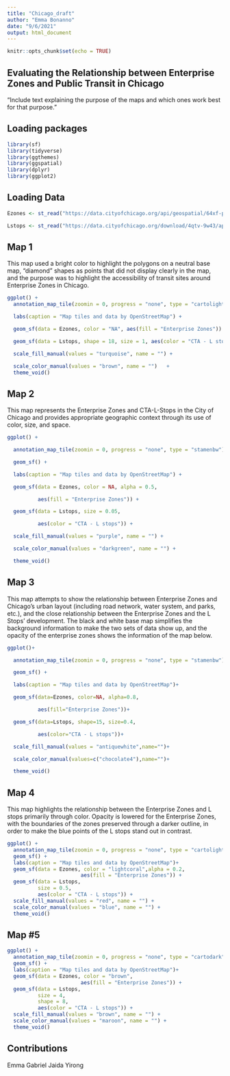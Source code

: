 ```yaml
---
title: "Chicago_draft"
author: "Emma Bonanno"
date: "9/6/2021"
output: html_document
---
```


```r
knitr::opts_chunk$set(echo = TRUE)
```
## Evaluating the Relationship between Enterprise Zones and Public Transit in Chicago

"Include text explaining the purpose of the maps and which ones work best for that purpose."





## Loading packages

```r
library(sf)
library(tidyverse)
library(ggthemes)
library(ggspatial)
library(dplyr)
library(ggplot2)
```

## Loading Data

```r

Ezones <- st_read("https://data.cityofchicago.org/api/geospatial/64xf-pyvh?method=export&format=KML") 

Lstops <- st_read("https://data.cityofchicago.org/download/4qtv-9w43/application%2Fxml")
```
## Map 1

This map used a bright color to highlight the polygons on a neutral base map, "diamond” shapes as points that did not display clearly in the map, and the purpose was to highlight the accessibility of transit sites around Enterprise Zones in Chicago. 

```r
ggplot() + 
  annotation_map_tile(zoomin = 0, progress = "none", type = "cartolight")  + 

  labs(caption = "Map tiles and data by OpenStreetMap") + 

  geom_sf(data = Ezones, color = "NA", aes(fill = "Enterprise Zones")) +  

  geom_sf(data = Lstops, shape = 18, size = 1, aes(color = "CTA - L stops")) + 

  scale_fill_manual(values = "turquoise", name = "") + 

  scale_color_manual(values = "brown", name = "")   +
  theme_void() 
```
## Map 2

This map represents the Enterprise Zones and CTA-L-Stops in the City of Chicago and provides appropriate geographic context through its use of color, size, and space. 
```r
ggplot() + 

  annotation_map_tile(zoomin = 0, progress = "none", type = "stamenbw") + 

  geom_sf() + 

  labs(caption = "Map tiles and data by OpenStreetMap") + 

  geom_sf(data = Ezones, color = NA, alpha = 0.5, 

          aes(fill = "Enterprise Zones")) + 

  geom_sf(data = Lstops, size = 0.05,  

          aes(color = "CTA - L stops")) + 

  scale_fill_manual(values = "purple", name = "") + 

  scale_color_manual(values = "darkgreen", name = "") + 

  theme_void() 
```
## Map 3

This map attempts to show the relationship between Enterprise Zones and Chicago’s urban layout (including road network, water system, and parks, etc.), and the close relationship between the Enterprise Zones and the L Stops’ development. The black and white base map simplifies the background information to make the two sets of data show up, and the opacity of the enterprise zones shows the information of the map below.  

```r
ggplot()+ 

  annotation_map_tile(zoomin = 0, progress = "none", type = "stamenbw")  + 

  geom_sf() + 

  labs(caption = "Map tiles and data by OpenStreetMap")+ 

  geom_sf(data=Ezones, color=NA, alpha=0.8, 

          aes(fill="Enterprise Zones"))+ 

  geom_sf(data=Lstops, shape=15, size=0.4, 

          aes(color="CTA - L stops"))+ 

  scale_fill_manual(values = "antiquewhite",name="")+ 

  scale_color_manual(values=c("chocolate4"),name="")+ 

  theme_void() 
```
## Map 4

This map highlights the relationship between the Enterprise Zones and L stops primarily through color. Opacity is lowered for the Enterprise Zones, with the boundaries of the zones preserved through a darker outline, in order to make the blue points of the L stops stand out in contrast.  
```r
ggplot() +
  annotation_map_tile(zoomin = 0, progress = "none", type = "cartolight")  +
  geom_sf() +
  labs(caption = "Map tiles and data by OpenStreetMap")+
  geom_sf(data = Ezones, color = "lightcoral",alpha = 0.2,
                        aes(fill = "Enterprise Zones")) +
  geom_sf(data = Lstops,
          size = 0.5,
          aes(color = "CTA - L stops")) +
  scale_fill_manual(values = "red", name = "") +
  scale_color_manual(values = "blue", name = "") +
  theme_void()
```
## Map #5


```r
ggplot() +
  annotation_map_tile(zoomin = 0, progress = "none", type = "cartodark")  +
  geom_sf() +
  labs(caption = "Map tiles and data by OpenStreetMap")+
  geom_sf(data = Ezones, color = "brown",
                        aes(fill = "Enterprise Zones")) +
  geom_sf(data = Lstops,
          size = 4,
          shape = 8,
          aes(color = "CTA - L stops")) +
  scale_fill_manual(values = "brown", name = "") +
  scale_color_manual(values = "maroon", name = "") +
  theme_void()
```
## Contributions

Emma
Gabriel
Jaida
Yirong
